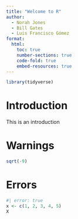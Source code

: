 ```yaml
---
title: "Welcome to R"
author: 
  - Norah Jones
  - Bill Gates
  - Luis Francisco Gómez
format: 
  html:
    toc: true
    number-sections: true
    code-fold: true
    embed-resources: true
---
```


```r
library(tidyverse)
```

# Introduction

This is an introduction

# Warnings

```r
sqrt(-9)
```

# Errors

```r
#| error: true
x <- c(1, 2, 3, 4, 5)
X
```

